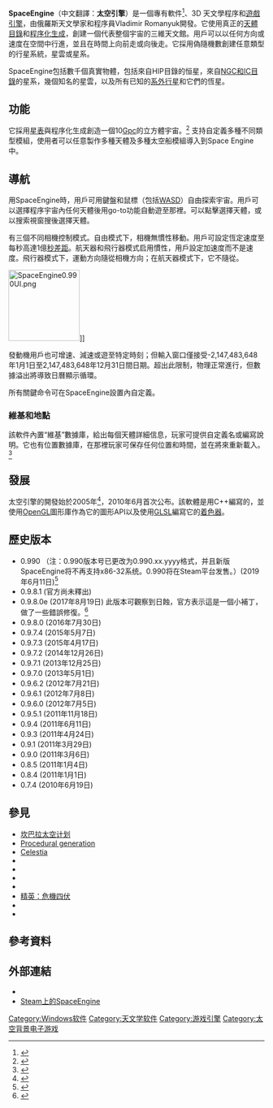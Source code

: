 {{expand English}}
{{NoteTA
| G1 = IT
}}
{{Infobox software
| name = SpaceEngine
| logo                   = [[File:SpaceEngine_logo.png|240px]]
| logo caption           = SpaceEngine的標誌
| author =
| developer = Vladimir Romanyuk
| released = {{Start date|2010|6}}
| latest release version = 0.990
| latest release date = {{Release date and age|2019|6|11}}
| latest preview version = 0.990 beta
| latest preview date = {{Release date and age|2019|6|11}}
| status = [[Software_release_life_cycle#Beta|Beta]]
| programming language = [[C++|C++]]
| operating system = [[Windows_7_64-bit|Windows 7 64-bit]]及更高64位操作系统<br />[[Linux|Linux]]（計劃中）<br>[[macOS|macOS]]（計劃中）
| platform =
| size = 4GB（仅软件）<br />50GB（包含所有DLC）（太阳系天体高清贴图包）
| language = （超过20种）英語，俄語，克羅地亞語，法語，意大利語，波蘭語，芬蘭語，德語，葡萄牙語，西班牙語，捷克語，丹麥語，土耳其語，瑞典語，荷蘭語，羅馬尼亞語，日语，中文等
| genre = 3D宇宙模擬器
| license = [[專有軟件|專有軟件]]
| alexa =
| website = {{URL|http://en.spaceengine.org}}{{en icon}} <br /> {{URL|http://spaceengine.org}}{{ru icon}}
| standard =
}}
'''SpaceEngine'''（中文翻譯：'''太空引擎'''）是一個專有軟件<ref name="faq">{{cite web|title=Frequently Asked Questions|url=http://en.spaceengine.org/index/faq/0-29|website=Space Engine|accessdate=29 September 2015|quote=Q: Is this project open source? A: No. SpaceEngine is proprietary closed-source software, and there are no current plans to make the source code available.|deadurl=yes|archiveurl=https://web.archive.org/web/20150930035134/http://en.spaceengine.org/index/faq/0-29|archivedate=2015年9月30日}}</ref>、3D 天文學程序和[[遊戲引擎|遊戲引擎]]，由俄羅斯天文學家和程序員Vladimir Romanyuk開發。它使用真正的[[天體目錄|天體目錄]]和[[程序化生成|程序化生成]]，​​創建一個代表整個宇宙的三維天文館。用戶可以以任何方向或速度在空間中行進，並且在時間上向前走或向後走。它採用偽隨機數創建任意類型的行星系統，星雲或星系。

SpaceEngine包括數千個真實物體，包括來自HIP目錄的恒星，來自[[NGC天體表|NGC和IC目錄]]的星系，幾個知名的星雲，以及所有已知的[[系外行星|系外行星]]和它們的恆星。

== 功能 ==
<!--SpaceEngine所宣稱的目標是[[科學實在論|科學實在論]]，並重現每一種已知的天文現象。-->
它採用[[星表|星表]]與程序化生成創造一個10[[秒差距#長度單位|Gpc]]的立方體宇宙。<ref>{{Cite web|url=http://en.spaceengine.org/forum/11-1909-1|title=Size of universe in space engine - Forum|website=en.spaceengine.org|access-date=2017-01-15|deadurl=yes|archiveurl=https://web.archive.org/web/20170116173440/http://en.spaceengine.org/forum/11-1909-1|archivedate=2017-01-16}}</ref>
支持自定義多種不同類型模組，使用者可以任意製作多種天體及多種太空船模組導入到Space Engine中。

== 導航 ==
用SpaceEngine時，用戶可用鍵盤和鼠標（包括[[WASD|WASD]]）自由探索宇宙。用戶可以選擇程序宇宙內任何天體後用go-to功能自動遊至那裡。可以點擊選擇天體，或以搜索視窗搜後選擇天體。

有三個不同相機控制模式。自由模式下，相機無慣性移動。用戶可設定恆定速度至每秒高達1億[[秒差距|秒差距]]。航天器和飛行器模式启用慣性，用戶設定加速度而不是速度。飛行器模式下，運動方向隨從相機方向；在航天器模式下，它不隨從。

[[File:SpaceEngine0.990UI.png|140px]]]]

發動機用戶也可增速、減速或遊至特定時刻；但輸入窗口僅接受-2,147,483,648年1月1日至2,147,483,648年12月31日間日期。超出此限制，物理正常進行，但數據溢出將導致日曆顯示循環。

所有關鍵命令可在SpaceEngine設置內自定義。

=== 維基和地點 ===
該軟件內置“維基”數據庫，給出每個天體詳細信息，玩家可提供自定義名或編寫說明。它也有位置數據庫，在那裡玩家可保存任何位置和時間，並在將來重新載入。<ref>{{cite web|url=http://www.pcgameshardware.de/Spiele-Thema-239104/News/Mit-Space-Engine-097-das-Weltall-erkunden-Faszinierende-Ansichten-des-Universums-1069273/|title=Mit Space Engine 0.97 das Weltall erkunden: Faszinierende Ansichten des Universums|date=2013-05-10|publisher=PC Games Hardware|last1=Wilke|first1=Stephan|accessdate=2015-11-29|archive-date=2015-12-08|archive-url=https://web.archive.org/web/20151208160201/http://www.pcgameshardware.de/Spiele-Thema-239104/News/Mit-Space-Engine-097-das-Weltall-erkunden-Faszinierende-Ansichten-des-Universums-1069273/|dead-url=no}}</ref>

== 發展 ==
太空引擎的開發始於2005年<ref>{{cite web|url=http://www.elite-games.ru/conference/viewtopic.php?t=56775&sid=5b476f64debe8ad35f2ba327b865d1cf|date=2012-03-12|publisher=Elite Games|accessdate=2016-04-18|title=Интервью с разработчиком SpaceEngine - Владимиром Романюком|archive-date=2016-03-04|archive-url=https://web.archive.org/web/20160304025403/http://www.elite-games.ru/conference/viewtopic.php?t=56775&sid=5b476f64debe8ad35f2ba327b865d1cf|dead-url=yes}}</ref>，2010年6月首次公布。該軟體是用C++編寫的，並使用[[OpenGL|OpenGL]]圖形庫作為它的圖形API以及使用[[GLSL|GLSL]]編寫它的[[着色器|着色器]]。{{r|faq}}

== 歷史版本 ==
* 0.990 （注：0.990版本号已更改为0.990.xx.yyyy格式，并且新版SpaceEngine将不再支持x86-32系统。0.990将在Steam平台发售。）(2019年6月11日)<ref>{{cite web| accessdate=2017-11-09| title=HarbingerDawn's Updates #1| url=http://spaceengine.org/news/blog171109/| publisher=Space Engine| archive-date=2017-11-10| archive-url=https://web.archive.org/web/20171110171945/http://spaceengine.org/news/blog171109/| dead-url=no}}</ref>
* 0.9.8.1 (官方尚未釋出)
* 0.9.8.0e (2017年8月19日) 此版本可觀察到日蝕，官方表示這是一個小補丁，做了一些錯誤修復。<ref>{{cite web | accessdate=2017-08-19 | title=Patch 0.9.8.0e | url=http://spaceengine.org/news/patch0980e/ | publisher=Space Engine | archive-date=2017-08-22 | archive-url=https://web.archive.org/web/20170822005536/http://spaceengine.org/news/patch0980e | dead-url=no }}</ref>
* 0.9.8.0 (2016年7月30日)
* 0.9.7.4 (2015年5月7日)
* 0.9.7.3 (2015年4月17日)
* 0.9.7.2 (2014年12月26日)
* 0.9.7.1 (2013年12月25日)
* 0.9.7.0 (2013年5月1日)
* 0.9.6.2 (2012年7月21日)
* 0.9.6.1 (2012年7月8日)
* 0.9.6.0 (2012年7月5日)
* 0.9.5.1 (2011年11月18日)
* 0.9.4 (2011年6月11日)
* 0.9.3 (2011年4月24日)
* 0.9.1 (2011年3月29日)
* 0.9.0 (2011年3月6日)
* 0.8.5 (2011年1月4日)
* 0.8.4 (2011年1月1日)
* 0.7.4 (2010年6月19日)

== 參見 ==
{{div col||25em}}
* [[坎巴拉太空计划|坎巴拉太空计划]]
* [[Procedural_generation|Procedural generation]]
* [[Celestia|Celestia]]
* {{tsl|en|Digital Universe Atlas}}
* {{tsl|en|Frontier: Elite II}}
* {{tsl|en|Frontier: First Encounters}}
* {{Internal link helper/en|Outerra#Anteworld|Anteworld}}
* [[精英：危機四伏|精英：危機四伏]]
* {{tsl|en|List of space flight simulator games}}
* {{tsl|en|Universe Sandbox}}
{{div col end}}

== 參考資料 ==
{{Reflist}}

== 外部連結 ==
*{{Official website|http://spaceengine.org/}}
* [https://store.steampowered.com/app/314650/SpaceEngine/ Steam上的SpaceEngine] {{Wayback|url=https://store.steampowered.com/app/314650/SpaceEngine/ |date=20210602135635 }}
[[Category:Windows软件|Category:Windows软件]]
[[Category:天文学软件|Category:天文学软件]]
[[Category:游戏引擎|Category:游戏引擎]]
[[Category:太空背景电子游戏|Category:太空背景电子游戏]]
